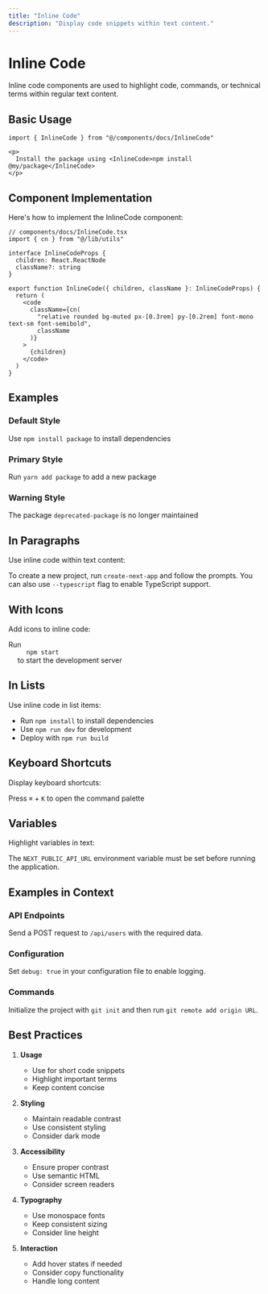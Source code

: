 ```yaml
---
title: "Inline Code"
description: "Display code snippets within text content."
---
```




<DocsLayout title={frontmatter.title} description={frontmatter.description}>

# Inline Code

Inline code components are used to highlight code, commands, or technical terms within regular text content.

## Basic Usage

```tsx
import { InlineCode } from "@/components/docs/InlineCode"

<p>
  Install the package using <InlineCode>npm install @my/package</InlineCode>
</p>
```

## Component Implementation

Here's how to implement the InlineCode component:

```tsx
// components/docs/InlineCode.tsx
import { cn } from "@/lib/utils"

interface InlineCodeProps {
  children: React.ReactNode
  className?: string
}

export function InlineCode({ children, className }: InlineCodeProps) {
  return (
    <code
      className={cn(
        "relative rounded bg-muted px-[0.3rem] py-[0.2rem] font-mono text-sm font-semibold",
        className
      )}
    >
      {children}
    </code>
  )
}
```

## Examples

### Default Style

<p className="flex items-center gap-2">
  Use <code className="relative rounded bg-muted px-[0.3rem] py-[0.2rem] font-mono text-sm font-semibold">npm install package</code> to install dependencies
</p>

### Primary Style

<p className="flex items-center gap-2">
  Run <code className="relative rounded bg-primary/10 px-[0.3rem] py-[0.2rem] font-mono text-sm font-semibold text-primary">yarn add package</code> to add a new package
</p>

### Warning Style

<p className="flex items-center gap-2">
  The package <code className="relative rounded bg-warning/10 px-[0.3rem] py-[0.2rem] font-mono text-sm font-semibold text-warning">deprecated-package</code> is no longer maintained
</p>

## In Paragraphs

Use inline code within text content:

<p className="space-x-1">
  To create a new project, run <code className="relative rounded bg-muted px-[0.3rem] py-[0.2rem] font-mono text-sm font-semibold">create-next-app</code> and follow the prompts. You can also use <code className="relative rounded bg-muted px-[0.3rem] py-[0.2rem] font-mono text-sm font-semibold">--typescript</code> flag to enable TypeScript support.
</p>

## With Icons

Add icons to inline code:

<p className="flex items-center gap-2">
  Run <code className="relative rounded bg-muted px-[0.3rem] py-[0.2rem] font-mono text-sm font-semibold inline-flex items-center gap-1">
    <Terminal className="h-3 w-3" /> npm start
  </code> to start the development server
</p>

## In Lists

Use inline code in list items:

<ul className="space-y-2 list-disc pl-6">
  <li>
    Run <code className="relative rounded bg-muted px-[0.3rem] py-[0.2rem] font-mono text-sm font-semibold">npm install</code> to install dependencies
  </li>
  <li>
    Use <code className="relative rounded bg-muted px-[0.3rem] py-[0.2rem] font-mono text-sm font-semibold">npm run dev</code> for development
  </li>
  <li>
    Deploy with <code className="relative rounded bg-muted px-[0.3rem] py-[0.2rem] font-mono text-sm font-semibold">npm run build</code>
  </li>
</ul>

## Keyboard Shortcuts

Display keyboard shortcuts:

<p className="space-x-1">
  Press <code className="relative rounded bg-muted px-[0.3rem] py-[0.2rem] font-mono text-sm font-semibold">⌘</code> + <code className="relative rounded bg-muted px-[0.3rem] py-[0.2rem] font-mono text-sm font-semibold">K</code> to open the command palette
</p>

## Variables

Highlight variables in text:

<p className="space-x-1">
  The <code className="relative rounded bg-muted px-[0.3rem] py-[0.2rem] font-mono text-sm font-semibold">NEXT_PUBLIC_API_URL</code> environment variable must be set before running the application.
</p>

## Examples in Context

### API Endpoints

<p className="space-x-1">
  Send a POST request to <code className="relative rounded bg-muted px-[0.3rem] py-[0.2rem] font-mono text-sm font-semibold">/api/users</code> with the required data.
</p>

### Configuration

<p className="space-x-1">
  Set <code className="relative rounded bg-muted px-[0.3rem] py-[0.2rem] font-mono text-sm font-semibold">debug: true</code> in your configuration file to enable logging.
</p>

### Commands

<p className="space-x-1">
  Initialize the project with <code className="relative rounded bg-muted px-[0.3rem] py-[0.2rem] font-mono text-sm font-semibold">git init</code> and then run <code className="relative rounded bg-muted px-[0.3rem] py-[0.2rem] font-mono text-sm font-semibold">git remote add origin URL</code>.
</p>

## Best Practices

1. **Usage**
   - Use for short code snippets
   - Highlight important terms
   - Keep content concise

2. **Styling**
   - Maintain readable contrast
   - Use consistent styling
   - Consider dark mode

3. **Accessibility**
   - Ensure proper contrast
   - Use semantic HTML
   - Consider screen readers

4. **Typography**
   - Use monospace fonts
   - Keep consistent sizing
   - Consider line height

5. **Interaction**
   - Add hover states if needed
   - Consider copy functionality
   - Handle long content

</DocsLayout>